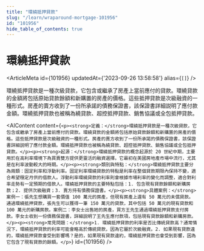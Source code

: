 ```yaml
---
title: "環繞抵押貸款"
slug: "/learn/wraparound-mortgage-101956"
id: "101956"
hide_table_of_contents: true
---
```



# 環繞抵押貸款

<ArticleMeta id={101956} updatedAt={'2023-09-26 13:58:58'} alias={`[]`} />
<div className='border-solid border-b border-t-0 my-4 border-[var(--ifm-color-gray-300)]' />

環繞抵押貸款是一種次級貸款，它包含或繼承了房產上當前應付的貸款。環繞貸款的金額將包括原始貸款餘額和新購置的房產的價格。這些抵押貸款是次級融資的一種形式。房產的賣方收到了一份所承諾的債務保證書，該保證書詳細説明了應付款金額。環繞抵押貸款也被稱為繞貸款、超控抵押貸款、銷售協議或全包抵押貸款。

<AIContent content={`<p><strong>定義：</strong>環繞抵押貸款是一種次級貸款，它包含或繼承了房產上當前應付的貸款。環繞貸款的金額將包括原始貸款餘額和新購置的房產的價格。這些抵押貸款是次級融資的一種形式。房產的賣方收到了一份所承諾的債務保證書，該保證書詳細説明了應付款金額。環繞抵押貸款也被稱為繞貸款、超控抵押貸款、銷售協議或全包抵押貸款。</p><p><strong>起源：</strong>環繞抵押貸款的概念起源於 20 世紀中期，主要用於在高利率環境下為買賣雙方提供更靈活的融資選擇。它最初在美國房地產市場中流行，尤其是在利率波動較大的時期。</p><p><strong>類別與特點：</strong>環繞抵押貸款主要分為兩類：固定利率和浮動利率。固定利率環繞貸款的特點是利率在整個貸款期限內保持不變，適合希望穩定月供的借款人。浮動利率環繞貸款的利率則會根據市場利率的變化而調整，適合對利率走勢有一定預期的借款人。環繞抵押貸款的主要特點包括：1. 包含現有貸款餘額和新購房款；2. 提供次級融資；3. 賣方持有債務保證書。</p><p><strong>具體案例：</strong>案例一：張先生想購買一套價值 100 萬元的房產，但現有房產上還有 50 萬元的未償貸款。通過環繞抵押貸款，張先生可以獲得一筆 150 萬元的貸款，其中包括 50 萬元的現有貸款和 100 萬元的新購房款。案例二：李女士出售她的房產，買方王先生通過環繞抵押貸款支付房款。李女士收到一份債務保證書，詳細説明了王先生應付款項，包括現有貸款餘額和新購房款。</p><p><strong>常見問題：</strong>1. 環繞抵押貸款的利率是否比傳統貸款高？通常情況下，環繞抵押貸款的利率可能會略高於傳統貸款，因為它屬於次級融資。2. 如果現有貸款違約，環繞抵押貸款會受到影響嗎？是的，如果現有貸款違約，環繞抵押貸款也會受到影響，因為它包含了現有貸款的餘額。</p>`} id={101956} />
